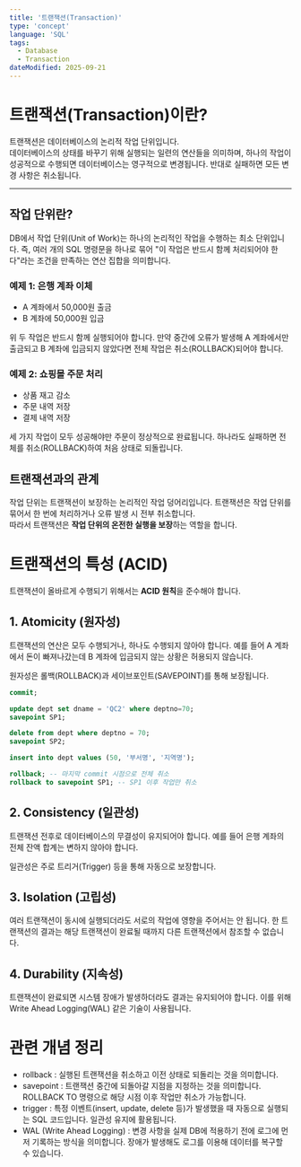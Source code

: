 ```yaml
---
title: '트랜잭션(Transaction)'
type: 'concept'
language: 'SQL'
tags:
  - Database
  - Transaction
dateModified: 2025-09-21
---
```


# 트랜잭션(Transaction)이란?

트랜잭션은 데이터베이스의 논리적 작업 단위입니다.  
데이터베이스의 상태를 바꾸기 위해 실행되는 일련의 연산들을 의미하며, 하나의 작업이 성공적으로 수행되면 데이터베이스는 영구적으로 변경됩니다. 반대로 실패하면 모든 변경 사항은 취소됩니다.

---

## 작업 단위란?

DB에서 작업 단위(Unit of Work)는 하나의 논리적인 작업을 수행하는 최소 단위입니다. 즉, 여러 개의 SQL 명령문을 하나로 묶어 "이 작업은 반드시 함께 처리되어야 한다"라는 조건을 만족하는 연산 집합을 의미합니다.

### 예제 1: 은행 계좌 이체
- A 계좌에서 50,000원 출금  
- B 계좌에 50,000원 입금  

위 두 작업은 반드시 함께 실행되어야 합니다. 만약 중간에 오류가 발생해 A 계좌에서만 출금되고 B 계좌에 입금되지 않았다면 전체 작업은 취소(ROLLBACK)되어야 합니다.

### 예제 2: 쇼핑몰 주문 처리
- 상품 재고 감소  
- 주문 내역 저장  
- 결제 내역 저장  

세 가지 작업이 모두 성공해야만 주문이 정상적으로 완료됩니다. 하나라도 실패하면 전체를 취소(ROLLBACK)하여 처음 상태로 되돌립니다.

## 트랜잭션과의 관계

작업 단위는 트랜잭션이 보장하는 논리적인 작업 덩어리입니다. 트랜잭션은 작업 단위를 묶어서 한 번에 처리하거나 오류 발생 시 전부 취소합니다.  
따라서 트랜잭션은 **작업 단위의 온전한 실행을 보장**하는 역할을 합니다.

# 트랜잭션의 특성 (ACID)

트랜잭션이 올바르게 수행되기 위해서는 **ACID 원칙**을 준수해야 합니다.

## 1. Atomicity (원자성)

트랜잭션의 연산은 모두 수행되거나, 하나도 수행되지 않아야 합니다. 예를 들어 A 계좌에서 돈이 빠져나갔는데 B 계좌에 입금되지 않는 상황은 허용되지 않습니다.

원자성은 롤백(ROLLBACK)과 세이브포인트(SAVEPOINT)를 통해 보장됩니다.

```sql
commit;

update dept set dname = 'QC2' where deptno=70;
savepoint SP1;

delete from dept where deptno = 70;
savepoint SP2;

insert into dept values (50, '부서명', '지역명');

rollback; -- 마지막 commit 시점으로 전체 취소
rollback to savepoint SP1; -- SP1 이후 작업만 취소
```

## 2. Consistency (일관성)

트랜잭션 전후로 데이터베이스의 무결성이 유지되어야 합니다.
예를 들어 은행 계좌의 전체 잔액 합계는 변하지 않아야 합니다.

일관성은 주로 트리거(Trigger) 등을 통해 자동으로 보장합니다.

## 3. Isolation (고립성)

여러 트랜잭션이 동시에 실행되더라도 서로의 작업에 영향을 주어서는 안 됩니다.
한 트랜잭션의 결과는 해당 트랜잭션이 완료될 때까지 다른 트랜잭션에서 참조할 수 없습니다.

## 4. Durability (지속성)

트랜잭션이 완료되면 시스템 장애가 발생하더라도 결과는 유지되어야 합니다.
이를 위해 Write Ahead Logging(WAL) 같은 기술이 사용됩니다.

# 관련 개념 정리
- rollback : 실행된 트랜잭션을 취소하고 이전 상태로 되돌리는 것을 의미합니다.
- savepoint : 트랜잭션 중간에 되돌아갈 지점을 지정하는 것을 의미합니다. ROLLBACK TO 명령으로 해당 시점 이후 작업만 취소가 가능합니다.
- trigger : 특정 이벤트(insert, update, delete 등)가 발생했을 때 자동으로 실행되는 SQL 코드입니다. 일관성 유지에 활용됩니다.
- WAL (Write Ahead Logging) : 변경 사항을 실제 DB에 적용하기 전에 로그에 먼저 기록하는 방식을 의미합니다. 장애가 발생해도 로그를 이용해 데이터를 복구할 수 있습니다.